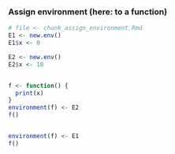 ### Assign environment (here: to a function)
```r
# file <- chunk_assign_environment.Rmd
E1 <- new.env()
E1$x <- 0

E2 <- new.env()
E2$x <- 10


f <- function() {
  print(x)
}
environment(f) <- E2
f()


environment(f) <- E1
f()
```
